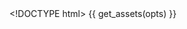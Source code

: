 <!DOCTYPE html>
<html>
  <head>
    <meta http-equiv="Content-Type" content="text/html; charset=utf-8"/>
    <title>{{ opts$params$title }}</title>
    {{ get_assets(opts) }}
  </head>

  <body>
    <script type="text/javascript">

      Array.prototype.unique = function() {
          var o = {}, i, l = this.length, r = [];
          for(i=0; i<l;i+=1) o[this[i]] = this[i];
          for(i in o) r.push(o[i]);
          return r;
      };

      var links = {{ get_data_as_json(opts) }};
      var nodes = {};
      var connection_types = links.map(function(x){return x.type}).unique()

      // Compute the distinct nodes from the links.
      links.forEach(function(link) {
        link.source = nodes[link.source] || (nodes[link.source] = {name: link.source});
        link.target = nodes[link.target] || (nodes[link.target] = {name: link.target});
      });

      var w = {{ opts$params$width }},
          h = {{ opts$params$height }};

      var colors = d3.scale.category10();

      var force = d3.layout.force()
          .nodes(d3.values(nodes))
          .links(links)
          .size([w, h])
          .linkDistance(60)
          .charge(-300)
          .on("tick", tick)
          .start();

      var svg = d3.select("body").append("svg:svg")
          .attr("width", w)
          .attr("height", h);

      // Per-type markers, as they don’t inherit assets.
      svg.append("svg:defs").selectAll("marker")
          .data(connection_types)
        .enter().append("svg:marker")
          .attr("id", String)
          .attr("viewBox", "0 -5 10 10")
          .attr("refX", 15)
          .attr("refY", -1.5)
          .attr("markerWidth", 6)
          .attr("markerHeight", 6)
          .attr("orient", "auto")
          .attr("fill", function(d) { return colors(d) })
        .append("svg:path")
          .attr("d", "M0,-5L10,0L0,5");

      var path = svg.append("svg:g").selectAll("path")
          .data(force.links())
        .enter().append("svg:path")
          .attr("class", function(d) { return "link " + d.type; })
          .attr("marker-end", function(d) { return "url(#" + d.type + ")"; })
          .attr("stroke", function(d) { return colors(d.type) })


      var circle = svg.append("svg:g").selectAll("circle")
          .data(force.nodes())
        .enter().append("svg:circle")
          .attr("r", 6)
          .call(force.drag);

      var text = svg.append("svg:g").selectAll("g")
          .data(force.nodes())
        .enter().append("svg:g");

      // A copy of the text with a thick white stroke for legibility.
      text.append("svg:text")
          .attr("x", 8)
          .attr("y", ".31em")
          .attr("class", "shadow")
          .text(function(d) { return d.name; });

      text.append("svg:text")
          .attr("x", 8)
          .attr("y", ".31em")
          .text(function(d) { return d.name; });

      // Use elliptical arc path segments to doubly-encode directionality.
      function tick() {
        path.attr("d", function(d) {
          var dx = d.target.x - d.source.x,
              dy = d.target.y - d.source.y,
              dr = Math.sqrt(dx * dx + dy * dy);
          return "M" + d.source.x + "," + d.source.y + "A" + dr + "," + dr + " 0 0,1 " + d.target.x + "," + d.target.y;
        });

        circle.attr("transform", function(d) {
          return "translate(" + d.x + "," + d.y + ")";
        });

        text.attr("transform", function(d) {
          return "translate(" + d.x + "," + d.y + ")";
        });
      }
    </script>

  </body>
</html>
